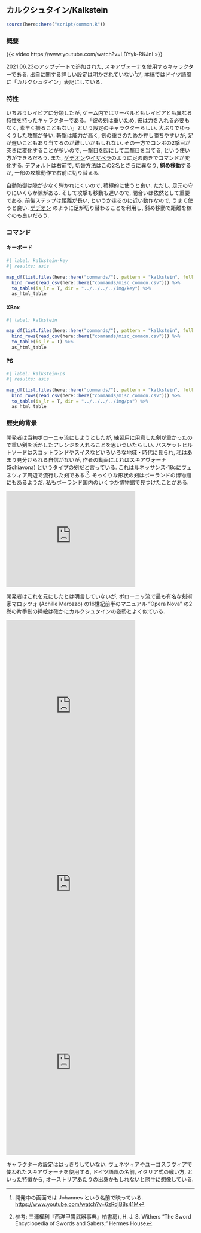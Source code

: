 ## カルクシュタイン/Kalkstein {#sec-Kalkstein}

```r
source(here::here("script/common.R"))
```

### 概要 {-}

{{< video https://www.youtube.com/watch?v=LDYyk-RKJnI >}}

2021.06.23のアップデートで追加された, スキアヴォーナを使用するキャラクターである. 出自に関する詳しい設定は明かされていない^[開発中の画面では Johannes という名前で映っている. <https://www.youtube.com/watch?v=6zRdjB8s41M>]が, 本稿ではドイツ語風に「カルクシュタイン」表記にしている. 

### 特性 {-}

いちおうレイピアに分類したが, ゲーム内ではサーベルともレイピアとも異なる特性を持ったキャラクターである. 「彼の剣は重いため, 彼は力を入れる必要もなく, 素早く振ることもない」という設定のキャラクターらしい. 大ぶりでゆっくりした攻撃が多い. 斬撃は威力が高く, 剣の重さのためか押し勝ちやすいが, 足が遅いこともあり当てるのが難しいかもしれない. その一方でコンボの2撃目が突きに変化することが多いので, 一撃目を囮にして二撃目を当てる, という使い方ができるだろう. また, [ゲデオン](../sabers/Gedeon.qmd#sec-Gedeon)や[イザベラ](../longswords/Isabella.qmd#sec-Isabella)のように足の向きでコマンドが変化する. デフォルトは右前で, 切替方法はこの2名とさらに異なり, **斜め移動**するか, 一部の攻撃動作で右前に切り替える.

自動防御は隙が少なく弾かれにくいので, 積極的に使うと良い. ただし, 足元の守りにいくらか隙がある. そして攻撃も移動も遅いので, 間合いは依然として重要である. 前後ステップは距離が長い, というか走るのに近い動作なので, うまく使うと良い. [ゲデオン](../sabers/Gedeon.qmd#sec-Gedeon) のように足が切り替わることを利用し, 斜め移動で距離を稼ぐのも良いだろう.

### コマンド {-}

:::{.panel-tabset}

#### キーボード

```r
#| label: kalkstein-key
#| results: asis

map_df(list.files(here::here("commands/"), pattern = "kalkstein", full.names = T), read_csv) %>%
  bind_rows(read_csv(here::here("commands/misc_common.csv"))) %>%
  to_table(is_lr = T, dir = "../../../../img/key") %>%
  as_html_table
```

#### XBox

```r
#| label: kalkstein

map_df(list.files(here::here("commands/"), pattern = "kalkstein", full.names = T), read_csv) %>%
  bind_rows(read_csv(here::here("commands/misc_common.csv"))) %>%
  to_table(is_lr = T) %>%
  as_html_table
```

#### PS

```r
#| label: kalkstein-ps
#| results: asis

map_df(list.files(here::here("commands/"), pattern = "kalkstein", full.names = T), read_csv) %>%
  bind_rows(read_csv(here::here("commands/misc_common.csv"))) %>%
  to_table(is_lr = T, dir = "../../../../img/ps") %>%
  as_html_table
```

:::

### 歴史的背景 {-}

開発者は当初ボローニャ流にしようとしたが, 練習用に用意した剣が重かったので重い剣を活かしたアレンジを入れることを思いついたらしい. バスケットヒルトソードはスコットランドやスイスなどいろいろな地域・時代に見られ, 私はあまり見分けられる自信がないが, 作者の動画によればスキアヴォーナ (Schiavona) というタイプの剣だと言っている. これはルネッサンス-18cにヴェネツィア周辺で流行した剣である.^[参考: 三浦權利『西洋甲冑武器事典』柏書房), H. J. S. Withers "The Sword Encyclopedia of Swords and Sabers,"  Hermes House]. そっくりな形状の剣はポーランドの博物館にもあるようだ. 私もポーランド国内のいくつか博物館で見つけたことがある.

<iframe src="https://assets.pinterest.com/ext/embed.html?id=1144125480307894674" height="257" width="345" frameborder="0" scrolling="no" ></iframe>

開発者はこれを元にしたとは明言していないが, ボローニャ流で最も有名な剣術家マロッツォ (Achille Marozzo) の16世紀前半のマニュアル "Opera Nova" の2巻の片手剣の挿絵は確かにカルクシュタインの姿勢とよく似ている.

<iframe src="https://assets.pinterest.com/ext/embed.html?id=1144125480309841680" height="477" width="345" frameborder="0" scrolling="no" ></iframe>

<iframe src="https://assets.pinterest.com/ext/embed.html?id=1144125480309841676" height="477" width="345" frameborder="0" scrolling="no" ></iframe>

<iframe src="https://assets.pinterest.com/ext/embed.html?id=1144125480309841674" height="477" width="345" frameborder="0" scrolling="no" ></iframe>

キャラクターの設定ははっきりしていない. ヴェネツィアやユーゴスラヴィアで使われたスキアヴォーナを使用する, ドイツ語風の名前, イタリア式の戦い方, といった特徴から, オーストリアあたりの出身かもしれないと勝手に想像している.
